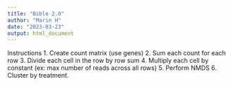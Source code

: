 ```yaml
---
title: "Bible 2.0"
author: "Marin H"
date: "2023-03-23"
output: html_document
---
```



Instructions
1. Create count matrix (use genes)
2. Sum each count for each row 
3. Divide each cell in the row by row sum 
4. Multiply each cell by constant (ex: max number of reads across all rows)
5. Perform NMDS
6. Cluster by treatment.  